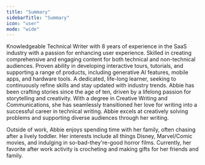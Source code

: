 ```yaml
---
title: "Summary"
sidebarTitle: "Summary"
icon: "user"
mode: "wide"
---
```


<Tabs>
  <Tab title="Professional">
    Knowledgeable Technical Writer with 8 years of experience in the SaaS industry with a passion for enhancing user experience. Skilled in creating comprehensive and engaging content for both technical and non-technical audiences. Proven ability in developing interactive tours, tutorials, and supporting a range of products, including generative AI features, mobile apps, and hardware tools. A dedicated, life-long learner, seeking to continuously refine skills and stay updated with industry trends.
  </Tab>
<Tab title="Personal">
    Abbie has been crafting stories since the age of ten, driven by a lifelong passion for storytelling and creativity. With a degree in Creative Writing and Communications, she has seamlessly transitioned her love for writing into a successful career in technical writing. Abbie excels at creatively solving problems and supporting diverse audiences through her writing. 

Outside of work, Abbie enjoys spending time with her family, often chasing after a lively toddler. Her interests include all things Disney, Marvel/Comic movies, and indulging in so-bad-they're-good horror films. Currently, her favorite after work activity is crocheting and making gifts for her friends and family.   
  </Tab>
</Tabs>
